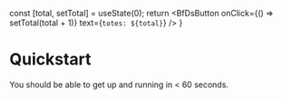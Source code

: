   const [total, setTotal] = useState(0);
  return <BfDsButton onClick={() => setTotal(total + 1)} text={`totes: ${total}`} />
}

# Quickstart

You should be able to get up and running in < 60 seconds.

<FancyButton />

